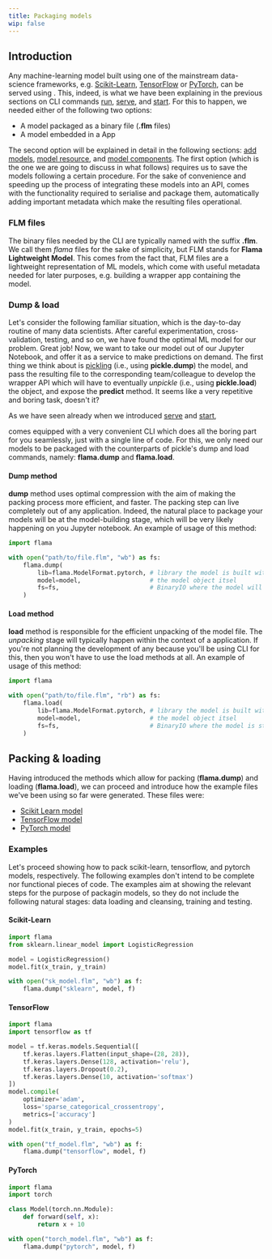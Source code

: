 ```yaml
---
title: Packaging models
wip: false
---
```


## Introduction

Any machine-learning model built using one of the mainstream data-science frameworks, e.g.
[Scikit-Learn](https://scikit-learn.org/stable/), [TensorFlow](https://www.tensorflow.org/) or
[PyTorch](https://pytorch.org/), can be served using <FlamaName/>. This, indeed, is what we have been explaining in the
previous sections on <FlamaName/> CLI commands [run](/docs/flama-cli/run), [serve](/docs/flama-cli/serve), and
[start](/docs/flama-cli/start). For this to happen, we needed either of the following two options:

- A model packaged as a binary file (**.flm** files)
- A model embedded in a <FlamaName/> App

The second option will be explained in detail in the following sections:
[add models](/docs/machine-learning-api/add-models), [model resource](/docs/machine-learning-api/model-resource), and
[model components](/docs/machine-learning-api/model-components). The first option (which is the one we are going to
discuss in what follows) requires us to save the models following a certain procedure. For the sake of convenience and
speeding up the process of integrating these models into an API, <FlamaName /> comes with the functionality required to
serialise and package them, automatically adding important metadata which make the resulting files operational.

### FLM files

The binary files needed by the <FlamaName/> CLI are typically named with the suffix **.flm**. We call them _flama_ files
for the sake of simplicity, but FLM stands for **Flama Lightweight Model**. This comes from the fact that, FLM files are
a lightweight representation of ML models, which come with useful metadata needed for later purposes, e.g. building a
wrapper <FlamaName/> app containing the model.

### Dump & load

Let's consider the following familiar situation, which is the day-to-day routine of many data scientists. After careful
experimentation, cross-validation, testing, and so on, we have found the optimal ML model for our problem. Great job!
Now, we want to take our model out of our Jupyter Notebook, and offer it as a service to make predictions on demand. The
first thing we think about is [pickling](https://docs.python.org/3/library/pickle.html#module-pickle) (i.e., using
**pickle.dump**) the model, and pass the resulting file to the corresponding team/colleague to develop the wrapper API
which will have to eventually _unpickle_ (i.e., using **pickle.load**) the object, and expose the **predict** method. It
seems like a very repetitive and boring task, doesn't it?

As we have seen already when we introduced [serve](/docs/flama-cli/serve) and [start](/docs/flama-cli/start),

<FlamaName /> comes equipped with a very convenient CLI which does all the boring part for you seamlessly, just with a
single line of code. For this, we only need our models to be packaged with the <FlamaName /> counterparts of pickle's
dump and load commands, namely: **flama.dump** and **flama.load**.

#### Dump method

<FlamaName /> **dump** method uses optimal compression with the aim of making the packing process more efficient, and
faster. The packing step can live completely out of any <FlamaName /> application. Indeed, the natural place to package
your models will be at the model-building stage, which will be very likely happening on you Jupyter notebook. An example
of usage of this method:

```python
import flama

with open("path/to/file.flm", "wb") as fs:
    flama.dump(
        lib=flama.ModelFormat.pytorch, # library the model is built with
        model=model,                   # the model object itsel
        fs=fs,                         # BinaryIO where the model will be stored
    )
```

#### Load method

<FlamaName /> **load** method is responsible for the efficient unpacking of the model file. The *unpacking* stage will
typically happen within the context of a <FlamaName /> application. If you're not planning the development of any
because you'll be using <FlamaName /> CLI for this, then you won't have to use the load methods at all. An example of
usage of this method:

```python
import flama

with open("path/to/file.flm", "rb") as fs:
    flama.load(
        lib=flama.ModelFormat.pytorch, # library the model is built with
        model=model,                   # the model object itsel
        fs=fs,                         # BinaryIO where the model is stored
    )
```

## Packing & loading

Having introduced the methods which allow for packing (**flama.dump**) and loading (**flama.load**), we can proceed and
introduce how the example files we've been using so far were generated. These files were:

- [Scikit Learn model](/models/sklearn_model.flm)
- [TensorFlow model](/models/tensorflow_model.flm)
- [PyTorch model](/models/pytorch_model.flm)

### Examples

Let's proceed showing how to pack scikit-learn, tensorflow, and pytorch models, respectively. The following examples
don't intend to be complete nor functional pieces of code. The examples aim at showing the relevant steps for the
purpose of packagin models, so they do not include the following natural stages: data loading and cleansing, training
and testing.

#### Scikit-Learn

```python
import flama
from sklearn.linear_model import LogisticRegression

model = LogisticRegression()
model.fit(x_train, y_train)

with open("sk_model.flm", "wb") as f:
    flama.dump("sklearn", model, f)
```

#### TensorFlow

```python
import flama
import tensorflow as tf

model = tf.keras.models.Sequential([
    tf.keras.layers.Flatten(input_shape=(28, 28)),
    tf.keras.layers.Dense(128, activation='relu'),
    tf.keras.layers.Dropout(0.2),
    tf.keras.layers.Dense(10, activation='softmax')
])
model.compile(
    optimizer='adam',
    loss='sparse_categorical_crossentropy',
    metrics=['accuracy']
)
model.fit(x_train, y_train, epochs=5)

with open("tf_model.flm", "wb") as f:
    flama.dump("tensorflow", model, f)
```

#### PyTorch

```python
import flama
import torch

class Model(torch.nn.Module):
    def forward(self, x):
        return x + 10

with open("torch_model.flm", "wb") as f:
    flama.dump("pytorch", model, f)
```
